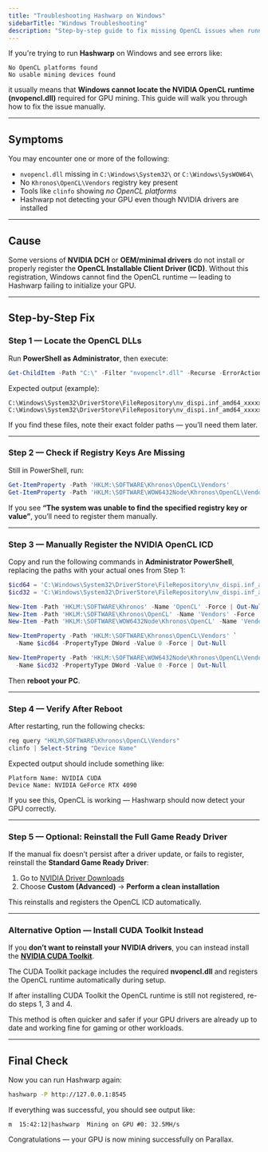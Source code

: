 ```yaml
---
title: "Troubleshooting Hashwarp on Windows"
sidebarTitle: "Windows Troubleshooting"
description: "Step-by-step guide to fix missing OpenCL issues when running Hashwarp on Windows."
---
```


If you're trying to run **Hashwarp** on Windows and see errors like:

```
No OpenCL platforms found
No usable mining devices found
```

it usually means that **Windows cannot locate the NVIDIA OpenCL runtime (nvopencl.dll)** required for GPU mining. This guide will walk you through how to fix the issue manually.

---

## Symptoms

You may encounter one or more of the following:

- `nvopencl.dll` missing in `C:\Windows\System32\` or `C:\Windows\SysWOW64\`
- No `Khronos\OpenCL\Vendors` registry key present
- Tools like `clinfo` showing *no OpenCL platforms*
- Hashwarp not detecting your GPU even though NVIDIA drivers are installed

---

## Cause

Some versions of **NVIDIA DCH** or **OEM/minimal drivers** do not install or properly register the **OpenCL Installable Client Driver (ICD)**. Without this registration, Windows cannot find the OpenCL runtime — leading to Hashwarp failing to initialize your GPU.

---

## Step-by-Step Fix

### Step 1 — Locate the OpenCL DLLs

Run **PowerShell as Administrator**, then execute:

```powershell
Get-ChildItem -Path "C:\" -Filter "nvopencl*.dll" -Recurse -ErrorAction SilentlyContinue
```

Expected output (example):

```
C:\Windows\System32\DriverStore\FileRepository\nv_dispi.inf_amd64_xxxxx\nvopencl64.dll
C:\Windows\System32\DriverStore\FileRepository\nv_dispi.inf_amd64_xxxxx\nvopencl32.dll
```

If you find these files, note their exact folder paths — you’ll need them later.

---

### Step 2 — Check if Registry Keys Are Missing

Still in PowerShell, run:

```powershell
Get-ItemProperty -Path 'HKLM:\SOFTWARE\Khronos\OpenCL\Vendors'
Get-ItemProperty -Path 'HKLM:\SOFTWARE\WOW6432Node\Khronos\OpenCL\Vendors'
```

If you see **“The system was unable to find the specified registry key or value”**, you’ll need to register them manually.

---

### Step 3 — Manually Register the NVIDIA OpenCL ICD

Copy and run the following commands in **Administrator PowerShell**, replacing the paths with your actual ones from Step 1:

```powershell
$icd64 = 'C:\Windows\System32\DriverStore\FileRepository\nv_dispi.inf_amd64_xxxxx\nvopencl64.dll'
$icd32 = 'C:\Windows\System32\DriverStore\FileRepository\nv_dispi.inf_amd64_xxxxx\nvopencl32.dll'

New-Item -Path 'HKLM:\SOFTWARE\Khronos' -Name 'OpenCL' -Force | Out-Null
New-Item -Path 'HKLM:\SOFTWARE\Khronos\OpenCL' -Name 'Vendors' -Force | Out-Null
New-Item -Path 'HKLM:\SOFTWARE\WOW6432Node\Khronos\OpenCL' -Name 'Vendors' -Force | Out-Null

New-ItemProperty -Path 'HKLM:\SOFTWARE\Khronos\OpenCL\Vendors' `
  -Name $icd64 -PropertyType DWord -Value 0 -Force | Out-Null

New-ItemProperty -Path 'HKLM:\SOFTWARE\WOW6432Node\Khronos\OpenCL\Vendors' `
  -Name $icd32 -PropertyType DWord -Value 0 -Force | Out-Null
```

Then **reboot your PC**.

---

### Step 4 — Verify After Reboot

After restarting, run the following checks:

```powershell
reg query "HKLM\SOFTWARE\Khronos\OpenCL\Vendors"
clinfo | Select-String "Device Name"
```

Expected output should include something like:

```
Platform Name: NVIDIA CUDA
Device Name: NVIDIA GeForce RTX 4090
```

If you see this, OpenCL is working — Hashwarp should now detect your GPU correctly.

---

### Step 5 — Optional: Reinstall the Full Game Ready Driver

If the manual fix doesn’t persist after a driver update, or fails to register, reinstall the **Standard Game Ready Driver**:

1. Go to [NVIDIA Driver Downloads](https://www.nvidia.com/Download/index.aspx)  
2. Choose **Custom (Advanced)** → **Perform a clean installation**  

This reinstalls and registers the OpenCL ICD automatically.

---

### Alternative Option — Install CUDA Toolkit Instead

If you **don’t want to reinstall your NVIDIA drivers**, you can instead install the **[NVIDIA CUDA Toolkit](https://developer.nvidia.com/cuda-downloads)**.  

The CUDA Toolkit package includes the required **nvopencl.dll** and registers the OpenCL runtime automatically during setup.

<Note>
If after installing CUDA Toolkit the OpenCL runtime is still not registered, re-do steps 1, 3 and 4.
</Note>

This method is often quicker and safer if your GPU drivers are already up to date and working fine for gaming or other workloads.

---

## Final Check

Now you can run Hashwarp again:

```bash
hashwarp -P http://127.0.0.1:8545
```

If everything was successful, you should see output like:

```
m  15:42:12|hashwarp  Mining on GPU #0: 32.5MH/s
```

Congratulations — your GPU is now mining successfully on Parallax.
